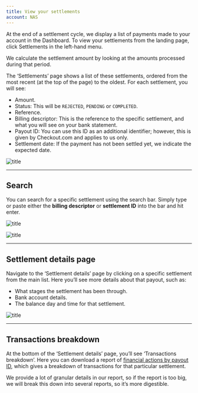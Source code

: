 ```yaml
---
title: View your settlements
account: NAS
---
```


At the end of a settlement cycle, we display a list of payments made to your account in the Dashboard. To view your settlements from the landing page, click Settlements in the left-hand menu.

<TipBox title='How settlements are calculated' variant='info'>

We calculate the settlement amount by looking at the amounts processed during that period.

</TipBox>

The ‘Settlements’ page shows a list of these settlements, ordered from the most recent (at the top of the page) to the oldest. For each settlement, you will see:

- Amount.
- Status: This will be `REJECTED`, `PENDING` or `COMPLETED`.
- Reference.
- Billing descriptor: This is the reference to the specific settlement, and what you will see on your bank statement. 
- Payout ID: You can use this ID as an additional identifier; however, this is given by Checkout.com and applies to us only.
- Settlement date: If the payment has not been settled yet, we indicate the expected date.

![title](/NAS/Dashboard/View_your_settlements/settlements_screen.png)

---

## Search

You can search for a specific settlement using the search bar. Simply type or paste either the **billing descriptor** or **settlement ID** into the bar and hit enter.

![title](/NAS/Dashboard/View_your_settlements/search_billing.png)

![title](/NAS/Dashboard/View_your_settlements/search_settlement.png)

---

## Settlement details page

Navigate to the ‘Settlement details’ page by clicking on a specific settlement from the main list. Here you’ll see more details about that payout, such as:

- What stages the settlement has been through.
- Bank account details.
- The balance day and time for that settlement.

![title](/NAS/Dashboard/View_your_settlements/settlement_details.png)

---

## Transactions breakdown

At the bottom of the ‘Settlement details’ page, you’ll see ‘Transactions breakdown’. Here you can download a report of [financial actions by payout ID](/reporting/reconciliation-reports/financial-actions-reports), which gives a breakdown of transactions for that particular settlement.

We provide a lot of granular details in our report, so if the report is too big, we will break this down into several reports, so it’s more digestible.